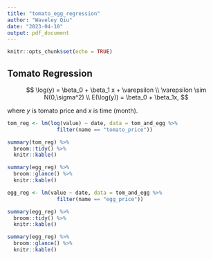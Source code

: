 ```yaml
---
title: "tomato_egg_regression"
author: "Waveley Qiu"
date: "2023-04-10"
output: pdf_document
---
```


```r
knitr::opts_chunk$set(echo = TRUE)
```

## Tomato Regression

$$
\log(y) = \beta_0 + \beta_1 x + \varepsilon
\\
\varepsilon \sim N(0,\sigma^2)
\\
E(\log(y)) = \beta_0 + \beta_1x,
$$

where $y$ is tomato price and $x$ is time (month). 

```r
tom_reg <- lm(log(value) ~ date, data = tom_and_egg %>% 
                filter(name == "tomato_price"))
```

```r
summary(tom_reg) %>%
  broom::tidy() %>%
  knitr::kable()

summary(egg_reg) %>% 
  broom::glance() %>%
  knitr::kable()
```



```r
egg_reg <- lm(value ~ date, data = tom_and_egg %>% 
                filter(name == "egg_price"))

summary(egg_reg) %>%
  broom::tidy() %>%
  knitr::kable()

summary(egg_reg) %>% 
  broom::glance() %>%
  knitr::kable()
```